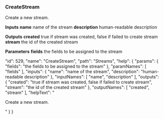 ### CreateStream

Create a new stream.

**Inputs**
**name**
name of the stream
**description**
human-readable description


**Outputs**
**created**
true if stream was created, false if failed to create stream
**stream**
the id of the created stream


**Parameters**
**fields**
the fields to be assigned to the stream


  "id": 529,
  "name": "CreateStream",
  "path": "Streams",
  "help": {
    "params": {
      "fields": "the fields to be assigned to the stream"
    },
    "paramNames": [
      "fields"
    ],
    "inputs": {
      "name": "name of the stream",
      "description": "human-readable description"
    },
    "inputNames": [
      "name",
      "description"
    ],
    "outputs": {
      "created": "true if stream was created, false if failed to create stream",
      "stream": "the id of the created stream"
    },
    "outputNames": [
      "created",
      "stream"
    ],
    "helpText": "<p>Create a new stream.</p>"
  }
}